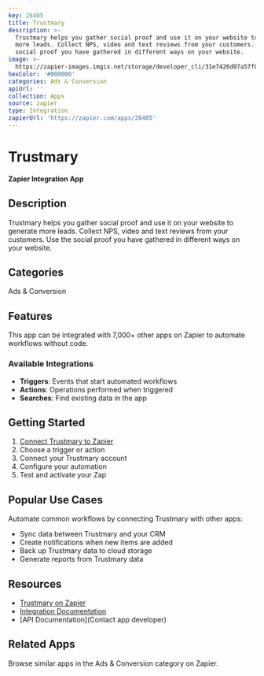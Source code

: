 ```yaml
---
key: 26405
title: Trustmary
description: >-
  Trustmary helps you gather social proof and use it on your website to generate
  more leads. Collect NPS, video and text reviews from your customers. Use the
  social proof you have gathered in different ways on your website.
image: >-
  https://zapier-images.imgix.net/storage/developer_cli/31e7426d07a57f8a24ffea3ed65eae82.png?auto=format%2Ccompress&ixlib=python-3.0.0&q=50
hexColor: '#000000'
categories: Ads & Conversion
apiUrl: ''
collection: Apps
source: zapier
type: Integration
zapierUrl: 'https://zapier.com/apps/26405'
---
```

# Trustmary

**Zapier Integration App**

## Description

Trustmary helps you gather social proof and use it on your website to generate more leads. Collect NPS, video and text reviews from your customers. Use the social proof you have gathered in different ways on your website.

## Categories

Ads & Conversion

## Features

This app can be integrated with 7,000+ other apps on Zapier to automate workflows without code.

### Available Integrations

- **Triggers**: Events that start automated workflows
- **Actions**: Operations performed when triggered
- **Searches**: Find existing data in the app

## Getting Started

1. [Connect Trustmary to Zapier](https://zapier.com/apps/26405)
2. Choose a trigger or action
3. Connect your Trustmary account
4. Configure your automation
5. Test and activate your Zap

## Popular Use Cases

Automate common workflows by connecting Trustmary with other apps:

- Sync data between Trustmary and your CRM
- Create notifications when new items are added
- Back up Trustmary data to cloud storage
- Generate reports from Trustmary data

## Resources

- [Trustmary on Zapier](https://zapier.com/apps/26405)
- [Integration Documentation](https://zapier.com/apps/26405/integrations)
- [API Documentation](Contact app developer)

## Related Apps

Browse similar apps in the Ads & Conversion category on Zapier.
